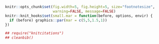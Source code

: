 ```r
knitr::opts_chunk$set(fig.width=5, fig.height=5, size="footnotesize",
                      warning=FALSE, message=FALSE)
knitr::knit_hooks$set(small.mar = function(before, options, envir) {
  if (before) graphics::par(mar = c(5,5,1.5,1))
})
```

```r
## require("knitcitations")
## cleanbib()
```
